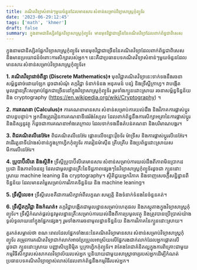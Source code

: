 ```yaml
---
title: គណិតវិទ្យាសំខាន់ៗមួយចំនួនដែលមានសារៈសំខាន់សម្រាប់វិទ្យាសាស្ត្រកុំព្យូទ័រ
date: '2023-06-29:12:45'
tags: ['math', 'khmer']
draft: false
summary: ក្នុងនាមជានិស្សិតផ្នែកវិទ្យាសាស្ត្រកុំព្យូទ័រ មានមុខវិជ្ជាជាច្រើននៃគណិតវិទ្យាដែលពាក់ព័ន្ធជាពិសេស
---
```


ក្នុងនាមជានិស្សិតផ្នែកវិទ្យាសាស្ត្រកុំព្យូទ័រ មានមុខវិជ្ជាជាច្រើននៃគណិតវិទ្យាដែលពាក់ព័ន្ធជាពិសេស និងមានប្រយោជន៍ចំពោះការសិក្សារបស់អ្នក។ នេះគឺជាប្រធានបទគណិតវិទ្យាសំខាន់ៗមួយចំនួនដែលមានសារៈសំខាន់សម្រាប់វិទ្យាសាស្ត្រកុំព្យូទ័រ៖

**1. គណិតវិទ្យាដាច់ពីគ្នា (Discrete Mathematics)៖** មុខវិជ្ជាគណិតវិទ្យានេះទាក់ទងនឹងរចនាសម្ព័ន្ធដាច់ដោយឡែក ដូចជាសំណុំ តក្កវិជ្ជា ទំនាក់ទំនង អនុគមន៍ បន្សំ និងទ្រឹស្តីក្រាហ្វ។ វាបង្កើតមូលដ្ឋានគ្រឹះសម្រាប់ផ្នែកជាច្រើននៅក្នុងវិទ្យាសាស្ត្រកុំព្យូទ័រ រួមទាំងក្បួនដោះស្រាយ រចនាសម្ព័ន្ធទិន្នន័យ និង cryptography (https://en.wikipedia.org/wiki/Cryptography) ។

**2. ការគណនា (Calculus)៖** ការគណនាមានសារៈសំខាន់សម្រាប់ការយល់ដឹង និងវិភាគការផ្លាស់ប្តូរជាបន្តបន្ទាប់។ អ្នកនឹងត្រូវរៀនការគណនាឌីផេរ៉ង់ស្យែល ដែលពាក់ព័ន្ធនឹងការសិក្សាអត្រានៃការផ្លាស់ប្តូរ និងនិស្សន្ទវត្ថុ ក៏ដូចជាការគណនាអាំងតេក្រាល ដែលទាក់ទងនឹងតំបន់គណនា និងបរិមាណបង្គរ។

**3. ពិជគណិតលីនេអ៊ែរ៖** ពិជគណិតលីនេអ៊ែរ ផ្តោតលើចន្លោះវ៉ិចទ័រ ម៉ាទ្រីស និងការផ្លាស់ប្តូរលីនេអ៊ែរ។ វាដើរតួនាទីយ៉ាងសំខាន់ក្នុងក្រាហ្វិកកុំព្យូទ័រ ការរៀនម៉ាស៊ីន គ្រីបគ្រីប និងប្រព័ន្ធដោះស្រាយសមីការលីនេអ៊ែរ។

**4. ប្រូបាប៊ីលីតេ និងស្ថិតិ៖** ទ្រឹស្ដីប្រូបាប៊ីលីតេមានសារៈសំខាន់សម្រាប់ការយល់ដឹងពីភាពមិនប្រាកដប្រជា និងភាពចៃដន្យ ដែលជាមូលដ្ឋានគ្រឹះនៃទិដ្ឋភាពផ្សេងៗនៃវិទ្យាសាស្ត្រកុំព្យូទ័រដូចជា ក្បួនដោះស្រាយ machine leaning និង cryptography។ ស្ថិតិជួយអ្នកវិភាគ និងទាញសេចក្តីសន្និដ្ឋានពីទិន្នន័យ ដែលមានតម្លៃសម្រាប់ការវិភាគទិន្នន័យ និង machine leaning។

**5. ទ្រឹស្ដីលេខ៖** ទ្រឹស្ដីលេខគឺជាការសិក្សាអំពីលក្ខណៈសម្បត្តិ និងទំនាក់ទំនងនៃចំនួនគត់។

**6. ទ្រឹស្ដីតក្កវិជ្ជា និងកំណត់៖** តក្កវិជ្ជាបង្កើតជាមូលដ្ឋានសម្រាប់ហេតុផល និងភស្តុតាងក្នុងវិទ្យាសាស្ត្រកុំព្យូទ័រ។ ទ្រឹស្តីកំណត់ផ្តល់នូវមូលដ្ឋានគ្រឹះសម្រាប់ការយល់ដឹងពីការប្រមូលវត្ថុ និងត្រូវបានប្រើប្រាស់យ៉ាងទូលំទូលាយនៅក្នុងផ្នែកផ្សេងៗ រួមទាំងការរចនាមូលដ្ឋានទិន្នន័យ និងការវិភាគនៃក្បួនដោះស្រាយ។

គួរកត់សម្គាល់ថា ខណៈពេលដែលផ្នែកទាំងនេះនៃគណិតវិទ្យាមានសារៈសំខាន់សម្រាប់វិទ្យាសាស្ត្រកុំព្យូទ័រ តម្រូវការគណិតវិទ្យាជាក់លាក់អាចប្រែប្រួលអាស្រ័យលើផ្នែករងជាក់លាក់ដែលអ្នកផ្តោតលើ ដូចជា ក្បួនដោះស្រាយ បញ្ញាសិប្បនិម្មិត ឬក្រាហ្វិកកុំព្យូទ័រ។ វាតែងតែជាគំនិតល្អក្នុងការពិគ្រោះជាមួយកម្មវិធីសិក្សារបស់សាកលវិទ្យាល័យរបស់អ្នក ឬនិយាយជាមួយសាស្រ្តាចារ្យរបស់អ្នកដើម្បីកំណត់ប្រធានបទគណិតវិទ្យាច្បាស់លាស់ដែលពាក់ព័ន្ធនឹងកម្មវិធីរបស់អ្នក។

